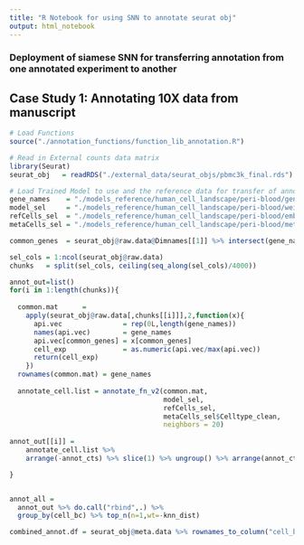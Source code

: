 ```yaml
---
title: "R Notebook for using SNN to annotate seurat obj"
output: html_notebook
---
```


### Deployment of siamese SNN for transferring annotation from one annotated experiment to another

## Case Study 1: Annotating 10X data from manuscript
```r
# Load Functions
source("./annotation_functions/function_lib_annotation.R")

# Read in External counts data matrix
library(Seurat)
seurat_obj   = readRDS("./external_data/seurat_objs/pbmc3k_final.rds")

```


```r
# Load Trained Model to use and the reference data for transfer of annotation
gene_names    = "./models_reference/human_cell_landscape/peri-blood/gene_names.rds"%>%  readRDS() 
model_sel     = "./models_reference/human_cell_landscape/peri-blood/weights.h5"     %>% build_embedding(rna_length = length(gene_names),weights_h5 = .)
refCells_sel  = "./models_reference/human_cell_landscape/peri-blood/embed_ref.rds"  %>% readRDS()
metaCells_sel = "./models_reference/human_cell_landscape/peri-blood/meta_ref.rds"   %>% readRDS()

common_genes  = seurat_obj@raw.data@Dimnames[[1]] %>% intersect(gene_names)
```

```r
sel_cols = 1:ncol(seurat_obj@raw.data)
chunks   = split(sel_cols, ceiling(seq_along(sel_cols)/4000)) 

annot_out=list()
for(i in 1:length(chunks)){
    
  common.mat      =
    apply(seurat_obj@raw.data[,chunks[[i]]],2,function(x){
      api.vec               = rep(0L,length(gene_names))
      names(api.vec)        = gene_names
      api.vec[common_genes] = x[common_genes]
      cell_exp              = as.numeric(api.vec/max(api.vec))
      return(cell_exp)
    })
  rownames(common.mat) = gene_names
  
  annotate_cell.list = annotate_fn_v2(common.mat, 
                                      model_sel,
                                      refCells_sel,
                                      metaCells_sel$Celltype_clean,
                                      neighbors = 20)
  
annot_out[[i]] = 
    annotate_cell.list %>%
    arrange(-annot_cts) %>% slice(1) %>% ungroup() %>% arrange(annot_cts)

}


annot_all = 
  annot_out %>% do.call("rbind",.) %>%
  group_by(cell_bc) %>% top_n(n=1,wt=-knn_dist)
```

```r
combined_annot.df = seurat_obj@meta.data %>% rownames_to_column("cell_bc") %>% left_join(annot_all)
```

